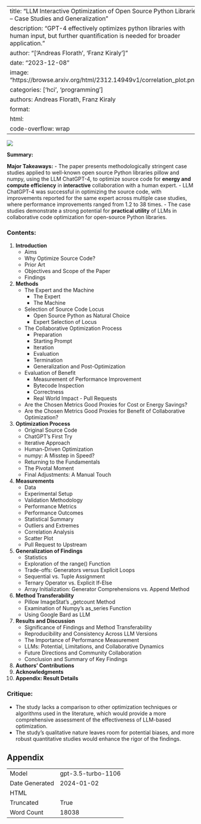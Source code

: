 
---
title: "LLM Interactive Optimization of Open Source Python Libraries -- Case Studies and Generalization"
description: "GPT-4 effectively optimizes python libraries with human input, but further quantification is needed for broader application."
author: "['Andreas Florath', 'Franz Kiraly']"
date: "2023-12-08"
image: "https://browse.arxiv.org/html/2312.14949v1/correlation_plot.png"
categories: ['hci', 'programming']
authors: Andreas Florath, Franz Kiraly
format:
  html:
    code-overflow: wrap
---

![](https://browse.arxiv.org/html/2312.14949v1/correlation_plot.png)

**Summary:**

**Major Takeaways:**
- The paper presents methodologically stringent case studies applied to well-known open source Python libraries pillow and numpy, using the LLM ChatGPT-4, to optimize source code for **energy and compute efficiency** in **interactive** collaboration with a human expert.
- LLM ChatGPT-4 was successful in optimizing the source code, with improvements reported for the same expert across multiple case studies, where performance improvements ranged from 1.2 to 38 times.
- The case studies demonstrate a strong potential for **practical utility** of LLMs in collaborative code optimization for open-source Python libraries.

### Contents:

1. **Introduction**
   - Aims
   - Why Optimize Source Code?
   - Prior Art
   - Objectives and Scope of the Paper
   - Findings

2. **Methods**
   - The Expert and the Machine
     - The Expert
     - The Machine
   - Selection of Source Code Locus
     - Open Source Python as Natural Choice
     - Expert Selection of Locus
   - The Collaborative Optimization Process
     - Preparation
     - Starting Prompt
     - Iteration
     - Evaluation
     - Termination
     - Generalization and Post-Optimization
   - Evaluation of Benefit
     - Measurement of Performance Improvement
     - Bytecode Inspection
     - Correctness
     - Real World Impact - Pull Requests
   - Are the Chosen Metrics Good Proxies for Cost or Energy Savings?
   - Are the Chosen Metrics Good Proxies for Benefit of Collaborative Optimization?

3. **Optimization Process**
   - Original Source Code
   - ChatGPT’s First Try
   - Iterative Approach
   - Human-Driven Optimization
   - numpy: A Misstep in Speed?
   - Returning to the Fundamentals
   - The Pivotal Moment
   - Final Adjustments: A Manual Touch

4. **Measurements**
   - Data
   - Experimental Setup
   - Validation Methodology
   - Performance Metrics
   - Performance Outcomes
   - Statistical Summary
   - Outliers and Extremes
   - Correlation Analysis
   - Scatter Plot
   - Pull Request to Upstream

5. **Generalization of Findings**
   - Statistics
   - Exploration of the range() Function
   - Trade-offs: Generators versus Explicit Loops
   - Sequential vs. Tuple Assignment
   - Ternary Operator vs. Explicit If-Else
   - Array Initialization: Generator Comprehensions vs. Append Method

6. **Method Transferability**
   - Pillow ImageStat’s _getcount Method
   - Examination of Numpy’s as_series Function
   - Using Google Bard as LLM

7. **Results and Discussion**
   - Significance of Findings and Method Transferability
   - Reproducibility and Consistency Across LLM Versions
   - The Importance of Performance Measurement
   - LLMs: Potential, Limitations, and Collaborative Dynamics
   - Future Directions and Community Collaboration
   - Conclusion and Summary of Key Findings

8. **Authors’ Contributions**
9. **Acknowledgments**
10. **Appendix: Result Details**

### Critique:
- The study lacks a comparison to other optimization techniques or algorithms used in the literature, which would provide a more comprehensive assessment of the effectiveness of LLM-based optimization.
- The study's qualitative nature leaves room for potential biases, and more robust quantitative studies would enhance the rigor of the findings.

## Appendix

|          |          |
|----------|----------|
| Model     | gpt-3.5-turbo-1106       |
| Date Generated     | 2024-01-02       |
| HTML     | []()       |
| Truncated       | True       |
| Word Count       | 18038       |